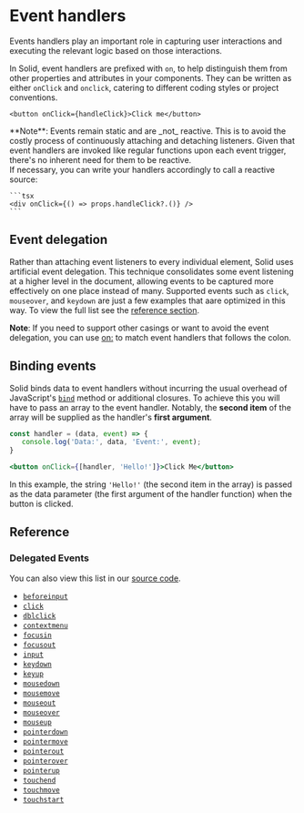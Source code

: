 # Event handlers

Events handlers play an important role in capturing user interactions and executing the relevant logic based on those interactions.

In Solid, event handlers are prefixed with `on`, to help distinguish them from other properties and attributes in your components.
They can be written as either `onClick` and `onclick`, catering to different coding styles or project conventions.

```tsx
<button onClick={handleClick}>Click me</button>
```

<Aside>
  **Note**: 
  Events remain static and are _not_ reactive.
  This is to avoid the costly process of continuously attaching and detaching listeners.
  Given that event handlers are invoked like regular functions upon each event trigger, there's no inherent need for them to be reactive.
  <br />
  If necessary, you can write your handlers accordingly to call a reactive source:

    ```tsx
    <div onClick={() => props.handleClick?.()} />
    ```

</Aside>

## Event delegation

Rather than attaching event listeners to every individual element, Solid uses artificial event delegation. 
This technique consolidates some event listening at a higher level in the document, allowing events to be captured more effectively on one place instead of many. 
Supported events such as `click`, `mouseover`, and `keydown` are just a few examples that aare optimized in this way. To view the full list see the [reference section](#delegated-events).

**Note**: If you need to support other casings or want to avoid the event delegation, you can use [on:](/reference/on-and-oncapture) to match event handlers that follows the colon.

## Binding events

Solid binds data to event handlers without incurring the usual overhead of JavaScript's [`bind`](https://developer.mozilla.org/en-US/docs/Web/JavaScript/Reference/Global_objects/Function/bind) method or additional closures. 
To achieve this you will have to pass an array to the event handler. Notably, the **second item** of the array will be supplied as the handler's **first argument**.

```jsx
const handler = (data, event) => {
   console.log('Data:', data, 'Event:', event);
}

<button onClick={[handler, 'Hello!']}>Click Me</button>
```

In this example, the string `'Hello!'` (the second item in the array) is passed as the data parameter (the first argument of the handler function) when the button is clicked.

## Reference

### Delegated Events

You can also view this list in our [source code](https://github.com/ryansolid/dom-expressions/blob/8cdb1f14ec82b944147ebc2a2cb7ce20b6e73fab/packages/dom-expressions/src/constants.js#L97).

* [`beforeinput`](https://developer.mozilla.org/en-US/docs/Web/API/HTMLElement/beforeinput_event)
* [`click`](https://developer.mozilla.org/en-US/docs/Web/API/HTMLElement/click)
* [`dblclick`](https://developer.mozilla.org/en-US/docs/Web/API/Element/dblclick_event)
* [`contextmenu`](https://developer.mozilla.org/en-US/docs/Web/API/Element/contextmenu_event)
* [`focusin`](https://developer.mozilla.org/en-US/docs/Web/API/Element/focusin_event)
* [`focusout`](https://developer.mozilla.org/en-US/docs/Web/API/Element/focusout_event)
* [`input`](https://developer.mozilla.org/en-US/docs/Web/API/HTMLElement/input_event)
* [`keydown`](https://developer.mozilla.org/en-US/docs/Web/API/Element/keydown_event)
* [`keyup`](https://developer.mozilla.org/en-US/docs/Web/API/Element/keyup_event)
* [`mousedown`](https://developer.mozilla.org/en-US/docs/Web/API/Element/mousedown_event)
* [`mousemove`](https://developer.mozilla.org/en-US/docs/Web/API/Element/mousemove_event)
* [`mouseout`](https://developer.mozilla.org/en-US/docs/Web/API/Element/mouseout_event)
* [`mouseover`](https://developer.mozilla.org/en-US/docs/Web/API/Element/mouseover_event)
* [`mouseup`](https://developer.mozilla.org/en-US/docs/Web/API/Element/mouseup_event)
* [`pointerdown`](https://developer.mozilla.org/en-US/docs/Web/API/Element/pointerdown_event)
* [`pointermove`](https://developer.mozilla.org/en-US/docs/Web/API/Element/pointermove_event)
* [`pointerout`](https://developer.mozilla.org/en-US/docs/Web/API/Element/pointerout_event)
* [`pointerover`](https://developer.mozilla.org/en-US/docs/Web/API/Element/pointerover_event)
* [`pointerup`](https://developer.mozilla.org/en-US/docs/Web/API/Element/pointerup_event)
* [`touchend`](https://developer.mozilla.org/en-US/docs/Web/API/Element/touchend_event)
* [`touchmove`](https://developer.mozilla.org/en-US/docs/Web/API/Element/touchmove_event)
* [`touchstart`](https://developer.mozilla.org/en-US/docs/Web/API/Element/touchstart_event)